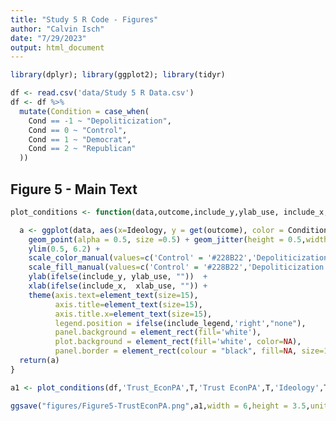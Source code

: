 ```yaml
---
title: "Study 5 R Code - Figures"
author: "Calvin Isch"
date: "7/29/2023"
output: html_document
---
```


```r
library(dplyr); library(ggplot2); library(tidyr)

df <- read.csv('data/Study 5 R Data.csv')
df <- df %>%
  mutate(Condition = case_when(
    Cond == -1 ~ "Depoliticization",
    Cond == 0 ~ "Control",
    Cond == 1 ~ "Democrat",
    Cond == 2 ~ "Republican"
  ))
```

## Figure 5 - Main Text

```r
plot_conditions <- function(data,outcome,include_y,ylab_use, include_x,xlab_use,include_legend){

  a <- ggplot(data, aes(x=Ideology, y = get(outcome), color = Condition)) + 
    geom_point(alpha = 0.5, size =0.5) + geom_jitter(height = 0.5,width = 0.5,alpha = 0.5, size =0.5) + geom_smooth(method=glm,aes(fill=Condition)) + 
    ylim(0.5, 6.2) +
    scale_color_manual(values=c('Control' = '#228B22','Depoliticization' = 'gold', 'Democrat' = '#0603C8','Republican' = "#990F02"),drop=FALSE)+
    scale_fill_manual(values=c('Control' = '#228B22','Depoliticization' = 'gold', 'Democrat' = '#0603C8','Republican' = "#990F02"),drop=FALSE)+
    ylab(ifelse(include_y, ylab_use, ""))  + 
    xlab(ifelse(include_x,  xlab_use, "")) +
    theme(axis.text=element_text(size=15), 
          axis.title=element_text(size=15), 
          axis.title.x=element_text(size=15),
          legend.position = ifelse(include_legend,'right',"none"),
          panel.background = element_rect(fill='white'),
          plot.background = element_rect(fill='white', color=NA),
          panel.border = element_rect(colour = "black", fill=NA, size=1))
  return(a)
}

a1 <- plot_conditions(df,'Trust_EconPA',T,'Trust EconPA',T,'Ideology',T)

ggsave("figures/Figure5-TrustEconPA.png",a1,width = 6,height = 3.5,units = "in",dpi = 300)
```
